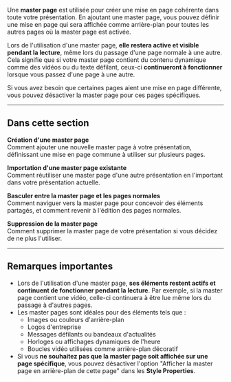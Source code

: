 Une **master page** est utilisée pour créer une mise en page cohérente dans toute votre présentation. En ajoutant une master page, vous pouvez définir une mise en page qui sera affichée comme arrière-plan pour toutes les autres pages où la master page est activée.

Lors de l'utilisation d'une master page, **elle restera active et visible pendant la lecture**, même lors du passage d'une page normale à une autre. Cela signifie que si votre master page contient du contenu dynamique comme des vidéos ou du texte défilant, ceux-ci **continueront à fonctionner** lorsque vous passez d'une page à une autre.

Si vous avez besoin que certaines pages aient une mise en page différente, vous pouvez désactiver la master page pour ces pages spécifiques.

***

## Dans cette section

**Création d'une master page**\
Comment ajouter une nouvelle master page à votre présentation, définissant une mise en page commune à utiliser sur plusieurs pages.

**Importation d'une master page existante**\
Comment réutiliser une master page d'une autre présentation en l'important dans votre présentation actuelle.

**Basculer entre la master page et les pages normales**\
Comment naviguer vers la master page pour concevoir des éléments partagés, et comment revenir à l'édition des pages normales.

**Suppression de la master page**\
Comment supprimer la master page de votre présentation si vous décidez de ne plus l'utiliser.

***

## Remarques importantes

* Lors de l'utilisation d'une master page, **ses éléments restent actifs et continuent de fonctionner pendant la lecture**. Par exemple, si la master page contient une vidéo, celle-ci continuera à être lue même lors du passage à d'autres pages.
* Les master pages sont idéales pour des éléments tels que :
  * Images ou couleurs d'arrière-plan
  * Logos d'entreprise
  * Messages défilants ou bandeaux d'actualités
  * Horloges ou affichages dynamiques de l'heure
  * Boucles vidéo utilisées comme arrière-plan décoratif
* Si vous **ne souhaitez pas que la master page soit affichée sur une page spécifique**, vous pouvez désactiver l'option "Afficher la master page en arrière-plan de cette page" dans les **Style Properties**.
